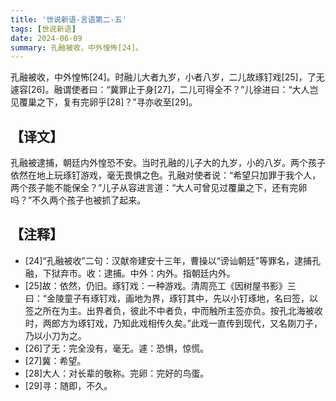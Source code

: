 ```yaml
---
title: '世说新语-言语第二-五'
tags: [世说新语]
date: 2024-06-09
summary: 孔融被收，中外惶怖[24]。
---
```

孔融被收，中外惶怖[24]。时融儿大者九岁，小者八岁，二儿故琢钉戏[25]，了无遽容[26]。融谓使者曰：“冀罪止于身[27]，二儿可得全不？”儿徐进曰：“大人岂见覆巢之下，复有完卵乎[28]？”寻亦收至[29]。

## 【译文】

孔融被逮捕，朝廷内外惶恐不安。当时孔融的儿子大的九岁，小的八岁。两个孩子依然在地上玩琢钉游戏，毫无畏惧之色。孔融对使者说：“希望只加罪于我个人，两个孩子能不能保全？”儿子从容进言道：“大人可曾见过覆巢之下，还有完卵吗？”不久两个孩子也被抓了起来。

## 【注释】

- [24]“孔融被收”二句：汉献帝建安十三年，曹操以“谤讪朝廷”等罪名，逮捕孔融，下狱弃市。收：逮捕。中外：内外。指朝廷内外。
- [25]故：依然，仍旧。琢钉戏：一种游戏。清周亮工《因树屋书影》三曰：“金陵童子有琢钉戏，画地为界，琢钉其中，先以小钉琢地，名曰签，以签之所在为主。出界者负，彼此不中者负，中而触所主签亦负。按孔北海被收时，两郎方为琢钉戏，乃知此戏相传久矣。”此戏一直传到现代，又名剟刀子，乃以小刀为之。
- [26]了无：完全没有，毫无。遽：恐惧，惊慌。
- [27]冀：希望。
- [28]大人：对长辈的敬称。完卵：完好的鸟蛋。
- [29]寻：随即，不久。

